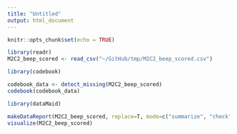 ```yaml
---
title: "Untitled"
output: html_document
---
```


```r
knitr::opts_chunk$set(echo = TRUE)

library(readr)
M2C2_beep_scored <- read_csv("~/GitHub/tmp/M2C2_beep_scored.csv")
```

```r

library(codebook)

codebook_data <- detect_missing(M2C2_beep_scored)
codebook(codebook_data)
```

```r

library(dataMaid)

makeDataReport(M2C2_beep_scored, replace=T, mode=c("summarize", "check"))
visualize(M2C2_beep_scored)

```

